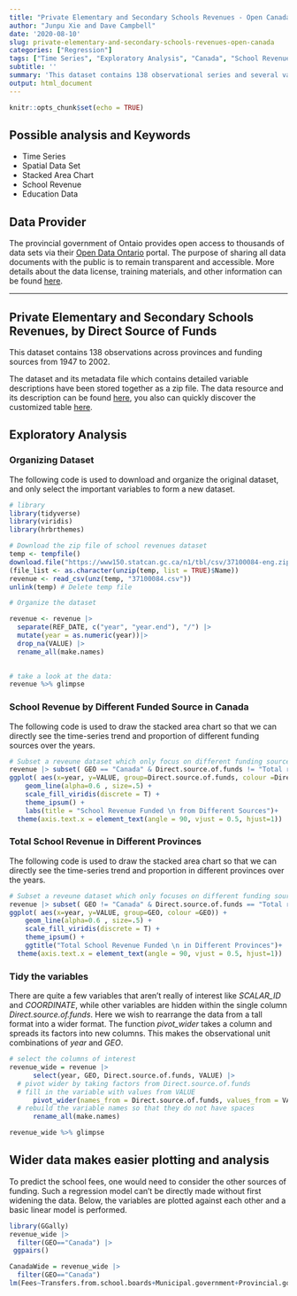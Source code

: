 ```yaml
---
title: "Private Elementary and Secondary Schools Revenues - Open Canada"
author: "Junpu Xie and Dave Campbell"
date: '2020-08-10'
slug: private-elementary-and-secondary-schools-revenues-open-canada
categories: ["Regression"]
tags: ["Time Series", "Exploratory Analysis", "Canada", "School Revenue", "Education", "Ontario"]
subtitle: ''
summary: 'This dataset contains 138 observational series and several variables, which include the geography of Canada and the other 13 provinces, 9 direct sources of funds and total funded revenue from 1947 to 2002.'
output: html_document
---
```


```r
knitr::opts_chunk$set(echo = TRUE)
```

## Possible analysis and Keywords

- Time Series
- Spatial Data Set
- Stacked Area Chart
- School Revenue
- Education Data

## Data Provider

The provincial government of Ontaio provides open access to thousands of data sets via their [Open Data Ontario](https://data.ontario.ca/en/) portal. The purpose of sharing all data documents with the public is to remain transparent and accessible.  More details about the data license, training materials, and other information can be found [here](https://data.ontario.ca/about).

***

## Private Elementary and Secondary Schools Revenues, by Direct Source of Funds

This dataset contains 138 observations across provinces and funding sources from 1947 to 2002.

The dataset and its metadata file which contains detailed variable descriptions have been stored together as a zip file. The data resource and its description can be found [here](https://open.canada.ca/data/en/dataset/5b7fd541-5ae6-4602-a895-29210f0abd78), you also can quickly discover the customized table [here](https://www150.statcan.gc.ca/t1/tbl1/en/tv.action?pid=3710008401).


## Exploratory Analysis

### Organizing Dataset

The following code is used to download and organize the original dataset, and only select the important variables to form a new dataset.

```r

# library
library(tidyverse)
library(viridis)
library(hrbrthemes)

# Download the zip file of school revenues dataset
temp <- tempfile()
download.file("https://www150.statcan.gc.ca/n1/tbl/csv/37100084-eng.zip",temp)
(file_list <- as.character(unzip(temp, list = TRUE)$Name))
revenue <- read_csv(unz(temp, "37100084.csv"))
unlink(temp) # Delete temp file

# Organize the dataset

revenue <- revenue |> 
  separate(REF_DATE, c("year", "year.end"), "/") |> 
  mutate(year = as.numeric(year))|>
  drop_na(VALUE) |>
  rename_all(make.names)
  

# take a look at the data:
revenue %>% glimpse
```

### School Revenue by Different Funded Source in Canada

The following code is used to draw the stacked area chart so that we can directly see the time-series trend and proportion of different funding sources over the years.

```r

# Subset a reveune dataset which only focus on different funding source in Canada and plot the graph
revenue |> subset( GEO == "Canada" & Direct.source.of.funds != "Total revenues")|>
ggplot( aes(x=year, y=VALUE, group=Direct.source.of.funds, colour =Direct.source.of.funds)) + 
    geom_line(alpha=0.6 , size=.5) +
    scale_fill_viridis(discrete = T) +
    theme_ipsum() + 
    labs(title = "School Revenue Funded \n from Different Sources")+
  theme(axis.text.x = element_text(angle = 90, vjust = 0.5, hjust=1))

```

### Total School Revenue in Different Provinces

The following code is used to draw the stacked area chart so that we can directly see the time-series trend and proportion in different provinces over the years.

```r



# Subset a reveune dataset which only focuses on different funding source in Canada and plot the graph
revenue |> subset( GEO != "Canada" & Direct.source.of.funds == "Total revenues")|>
ggplot( aes(x=year, y=VALUE, group=GEO, colour =GEO)) + 
    geom_line(alpha=0.6 , size=.5) +
    scale_fill_viridis(discrete = T) +
    theme_ipsum() +
    ggtitle("Total School Revenue Funded \n in Different Provinces")+
  theme(axis.text.x = element_text(angle = 90, vjust = 0.5, hjust=1))


```



### Tidy the variables

There are quite a few variables that aren't really of interest like *SCALAR_ID* and *COORDINATE*, while other variables are hidden within the single column *Direct.source.of.funds*.  Here we wish to rearrange the data from a tall format into a wider format.  The function *pivot_wider* takes a column and spreads its factors into new columns.  This makes the observational unit combinations of *year* and *GEO*.  


```r
# select the columns of interest
revenue_wide = revenue |> 
      select(year, GEO, Direct.source.of.funds, VALUE) |> 
  # pivot wider by taking factors from Direct.source.of.funds
  # fill in the variable with values from VALUE
      pivot_wider(names_from = Direct.source.of.funds, values_from = VALUE) |>    
  # rebuild the variable names so that they do not have spaces
      rename_all(make.names)

revenue_wide %>% glimpse

```



## Wider data makes easier plotting and analysis

To predict the school fees, one would need to consider the other sources of funding.  Such a regression model can't be directly made without first widening the data.  Below, the variables are plotted against each other and a basic linear model is performed.



```r
library(GGally)
revenue_wide |> 
  filter(GEO=="Canada") |> 
 ggpairs()
```


```r

CanadaWide = revenue_wide |> 
  filter(GEO=="Canada")
lm(Fees~Transfers.from.school.boards+Municipal.government+Provincial.government+Federal.government,CanadaWide)

```